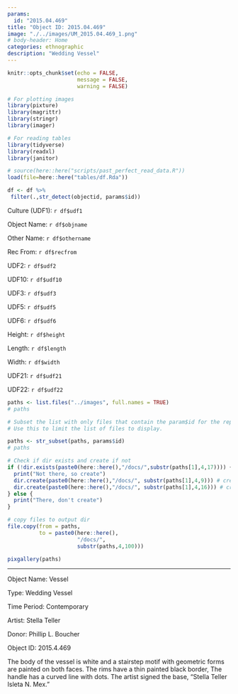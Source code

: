 ```yaml
---
params:
  id: "2015.04.469"
title: "Object ID: 2015.04.469"
image: "./../images/UM_2015.04.469_1.png"
# body-header: Home
categories: ethnographic
description: "Wedding Vessel"
---
```


```r
knitr::opts_chunk$set(echo = FALSE,
                      message = FALSE,
                      warning = FALSE)
```

```r

# For plotting images
library(pixture)
library(magrittr)
library(stringr)
library(imager)

# For reading tables
library(tidyverse)
library(readxl)
library(janitor)
```

```r
# source(here::here("scripts/past_perfect_read_data.R"))
load(file=here::here("tables/df.Rda"))
```


```r
df <- df %>% 
 filter(.,str_detect(objectid, params$id))
```


::: {layout-ncol=2}

Culture (UDF1): `r df$udf1`

Object Name: `r df$objname`

Other Name: `r df$othername`

Rec From: `r df$recfrom`

UDF2: `r df$udf2`

UDF10: `r df$udf10`

UDF3: `r df$udf3`

UDF5: `r df$udf5`

UDF6: `r df$udf6`

Height: `r df$height`

Length: `r df$length`

Width: `r df$width`

:::

UDF21: `r df$udf21`

UDF22: `r df$udf22`

```r
paths <- list.files("../images", full.names = TRUE)
# paths
```

```r
# Subset the list with only files that contain the param$id for the report.
# Use this to limit the list of files to display.

paths <- str_subset(paths, params$id)
# paths
```

```r

# Check if dir exists and create if not
if (!dir.exists(paste0(here::here(),"/docs/",substr(paths[1],4,17)))) {
  print("Not there, so create")
  dir.create(paste0(here::here(),"/docs/", substr(paths[1],4,9))) # create parent dir
  dir.create(paste0(here::here(),"/docs/", substr(paths[1],4,16))) # create dir
} else {
  print("There, don't create")
}

# copy files to output dir
file.copy(from = paths,
          to = paste0(here::here(),
                      "/docs/",
                      substr(paths,4,100)))
```

```r
pixgallery(paths)
```


---

::: {layout-ncol=2}
Object Name: Vessel

Type: Wedding Vessel

Time Period: Contemporary

Artist: Stella Teller

Donor: Phillip L. Boucher

Object ID: 2015.4.469
:::

The body of the vessel is white and a stairstep motif with geometric forms are painted on both faces. The rims have a thin painted black border, The handle has a curved line with dots. The artist signed the base, "Stella Teller Isleta N. Mex."

